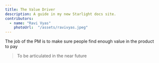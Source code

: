 ```yaml
---
title: The Value Driver
description: A guide in my new Starlight docs site.
contributors:
  - name: "Ravi Vyas"
    photoUrl:  "/assets/ravivyas.jpeg"
---
```


The job of the PM is to make sure people find enough value in the product to pay

> To be articulated in the near future

<Bio contributors={frontmatter.contributors} />